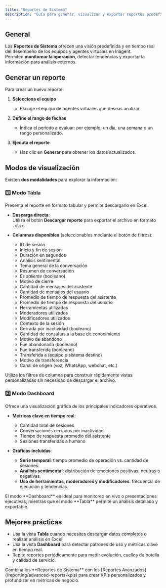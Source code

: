 ```yaml
---
title: "Reportes de Sistema"
description: "Guía para generar, visualizar y exportar reportes predefinidos sobre la actividad de los agentes virtuales."
---
```


## General

Los **Reportes de Sistema** ofrecen una visión predefinida y en tiempo real del desempeño de los equipos y agentes virtuales en Inagent.  
Permiten **monitorear la operación**, detectar tendencias y exportar la información para análisis externos.


## Generar un reporte

Para crear un nuevo reporte:

1. **Selecciona el equipo**  
   - Escoge el equipo de agentes virtuales que deseas analizar.

2. **Define el rango de fechas**  
   - Indica el período a evaluar: por ejemplo, un día, una semana o un rango personalizado.

3. **Ejecuta el reporte**  
   - Haz clic en **Generar** para obtener los datos actualizados.


## Modos de visualización

Existen **dos modalidades** para explorar la información:

### 1️⃣ Modo Tabla

Presenta el reporte en formato tabular y permite descargarlo en Excel.

- **Descarga directa**:  
  Utiliza el botón **Descargar reporte** para exportar el archivo en formato `.xlsx`.

- **Columnas disponibles** (seleccionables mediante el botón de filtros):  
  - ID de sesión  
  - Inicio y fin de sesión  
  - Duración en segundos  
  - Análisis sentimental  
  - Tema general de la conversación  
  - Resumen de conversación  
  - *Es saliente* (booleano)  
  - Motivo de cierre  
  - Cantidad de mensajes del asistente  
  - Cantidad de mensajes del usuario  
  - Promedio de tiempo de respuesta del asistente  
  - Promedio de tiempo de respuesta del usuario  
  - Herramientas utilizadas  
  - Moderadores utilizados  
  - Modificadores utilizados  
  - Contexto de la sesión  
  - Cerrada por inactividad (booleano)  
  - Cantidad de consultas a la base de conocimiento  
  - Motivo de abandono  
  - Fue abandonada (booleano)  
  - Fue transferida (booleano)  
  - Transferida a (equipo o sistema destino)  
  - Motivo de transferencia  
  - Canal de origen (voz, WhatsApp, webchat, etc.)

<Callout type="tip">
Utiliza los filtros de columna para construir rápidamente vistas personalizadas sin necesidad de descargar el archivo.
</Callout>


### 2️⃣ Modo Dashboard

Ofrece una visualización gráfica de los principales indicadores operativos.

- **Métricas clave en tiempo real**:
  - Cantidad total de sesiones
  - Conversaciones cerradas por inactividad
  - Tiempo de respuesta promedio del asistente
  - Sesiones transferidas a humano

- **Gráficas incluidas**:
  - **Serie temporal**: tiempo promedio de operación vs. cantidad de sesiones.
  - **Análisis sentimental**: distribución de emociones positivas, neutras o negativas.
  - **Uso de herramientas, moderadores y modificadores**: frecuencia de ejecución y tendencias.

<Callout type="info">
El modo **Dashboard** es ideal para monitoreo en vivo o presentaciones ejecutivas, mientras que el modo **Tabla** permite un análisis detallado y exportable.
</Callout>


## Mejores prácticas

- Usa la vista **Tabla** cuando necesites descargar datos completos o realizar análisis en Excel.  
- Usa la vista **Dashboard** para detectar patrones de uso y métricas clave en tiempo real.  
- Repite reportes periódicamente para medir evolución, cuellos de botella y calidad de servicio.

<Callout type="tip">
Combina los **Reportes de Sistema** con los [Reportes Avanzados](/reporting/advanced-reports-kpis) para crear KPIs personalizados y profundizar en métricas de negocio.
</Callout>
